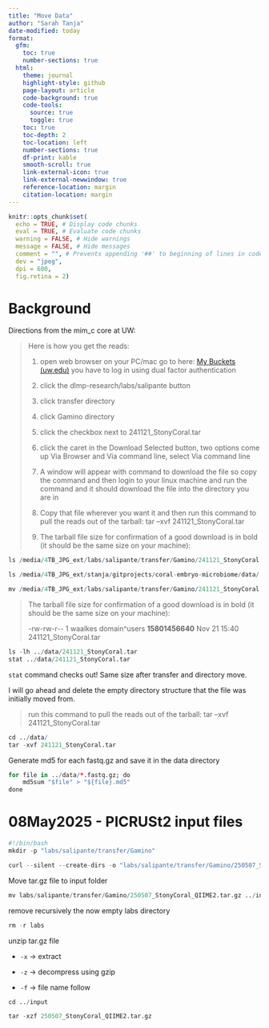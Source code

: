 ```yaml
---
title: "Move Data"
author: "Sarah Tanja"
date-modified: today
format:
  gfm: 
    toc: true
    number-sections: true
  html:
    theme: journal
    highlight-style: github
    page-layout: article
    code-background: true
    code-tools: 
      source: true
      toggle: true
    toc: true
    toc-depth: 2
    toc-location: left
    number-sections: true
    df-print: kable
    smooth-scroll: true
    link-external-icon: true
    link-external-newwindow: true
    reference-location: margin
    citation-location: margin
---
```


```r
knitr::opts_chunk$set(
  echo = TRUE, # Display code chunks
  eval = TRUE, # Evaluate code chunks
  warning = FALSE, # Hide warnings
  message = FALSE, # Hide messages
  comment = "", # Prevents appending '##' to beginning of lines in code output
  dev = "jpeg",
  dpi = 600,
  fig.retina = 2)        
```

# Background

Directions from the mim_c core at UW:

> Here is how you get the reads:
>
> 1.  open web browser on your PC/mac go to here: [My Buckets (uw.edu)](https://cloudfiles.labmed.uw.edu/) you have to log in using dual factor authentication
>
> 2.  click the dlmp-research/labs/salipante button
>
> 3.  click transfer directory
>
> 4.  click Gamino directory
>
> 5.  click the checkbox next to 241121_StonyCoral.tar
>
> 6.  click the caret in the Download Selected button, two options come up Via Browser and Via command line, select Via command line
>
> 7.  A window will appear with command to download the file so copy the command and then login to your linux machine and run the command and it should download the file into the directory you are in
>
> 8.  Copy that file wherever you want it and then run this command to pull the reads out of the tarball: tar --xvf 241121_StonyCoral.tar
>
> 9.  The tarball file size for confirmation of a good download is in bold (it should be the same size on your machine):

```r

ls /media/4TB_JPG_ext/labs/salipante/transfer/Gamino/241121_StonyCoral.tar
```

```r
ls /media/4TB_JPG_ext/stanja/gitprojects/coral-embryo-microbiome/data/
```

```r
mv /media/4TB_JPG_ext/labs/salipante/transfer/Gamino/241121_StonyCoral.tar /media/4TB_JPG_ext/stanja/gitprojects/coral-embryo-microbiome/data/
```

> The tarball file size for confirmation of a good download is in bold (it should be the same size on your machine):
>
> -rw-rw-r\-- 1 waalkes domain\^users **15801456640** Nov 21 15:40 241121_StonyCoral.tar

```r

ls -lh ../data/241121_StonyCoral.tar
stat ../data/241121_StonyCoral.tar
```

`stat` command checks out! Same size after transfer and directory move.

I will go ahead and delete the empty directory structure that the file was initially moved from.

> run this command to pull the reads out of the tarball: tar --xvf 241121_StonyCoral.tar

```r
cd ../data/
tar -xvf 241121_StonyCoral.tar
```

Generate md5 for each fastq.gz and save it in the data directory

```r

for file in ../data/*.fastq.gz; do
    md5sum "$file" > "${file}.md5"
done
```

# 08May2025 - PICRUSt2 input files

```r
#!/bin/bash
mkdir -p "labs/salipante/transfer/Gamino"

curl --silent --create-dirs -o "labs/salipante/transfer/Gamino/250507_StonyCoral_QIIME2.tar.gz" "https://dlmp-research.s3.amazonaws.com/labs/salipante/transfer/Gamino/250507_StonyCoral_QIIME2.tar.gz?AWSAccessKeyId=ASIA2QGGSOBK4XTN4YLM&Signature=a8TFCBZX1wb8eHtucH4vYXfOE3M%3D&x-amz-security-token=IQoJb3JpZ2luX2VjEND%2F%2F%2F%2F%2F%2F%2F%2F%2F%2FwEaCXVzLXdlc3QtMiJHMEUCIQCqILEdnTOgb61dY5YlLTNI%2B1J5yiV%2FKsvJ4lHtR%2BO4DwIgaMX4%2F12V4Ssror5nqgnCoHJPuktqzxW9tNjAI0z4DkcqjwQIeRAAGgw3MjE5NzA5NTAyMjkiDPGC5XG5ks1Hlb%2FHuSrsA9BGlVVbGzxWGxBoRPjpNIQmg005LCWxeg0f8KZyGj8O2KS4wpjmzzxB8dWUpqd%2Fmh9C6yXpJFpPqOZxXPGMJUDh5iODlkK6iDRdO3RflxRsNf8plIZcjD7pyzalhvYh%2FPV7jGrILobXj05WHZUB7it3EzBlnAr6WVl2s9lpd4D8CpfL8MvowWYY9kubGX6znsdU8v%2FT7nG8e4oEQxkQyxr5HoBneVMemr7LNSst3B%2Bwt6oT%2FxdBz%2FHY2ehkjsVatvpVaIb0bb4h4f9MraskptWqAuKvPeMdDncRQovRlo8mj%2Fik%2FWpqGM29x5fmDjB%2Bjz6J%2F9YQ8ZJLE4%2Fc6jut1fwKDhCBmI%2BjVcbR8CJZkzGB6DC0DCNXT2osrkV0x8I6WJuB%2FsSGN7iXamgI5VcU1NEOHBD%2FZ7fcwcvpVrEmWFC536NJZy%2FLaFo1VTyMm5pCVg5J%2B%2FHnGpsl15vfo51xWFEK7e6dCOzY4RTqkXSiC1RsyaVsXYXUZAw2Hx06y0Pa8rHsFflz65S8N6k8AXzFM%2Bis8%2BI4kfjRHmfTE6QQaMSrk0SsSsCuELZxTdKIK9ng%2B3kJxpO0mKf73iyex0%2FYaDNAaHrcQYqoNl0j4T1Uc2uT9HrcV3O59uaQUp4TCvLzZGhvlacpJIm3sdHQzTC%2BnPPABjqlAcat0lzYntF1ENTrXI00lKD8BF9YBXECqS7CIzJMUiERN7lZomK%2FDySNTxtc8iEbQaoMCZj3vnv2Yz1JnjP9ydE5QawcDWDHe5qcduiCi%2BGL40%2FfBd0blJcCh52iDMzrFh2xFceE9EVEe8xuNopf%2F4FtVb7rNr7ZJMakXFNJrx5NiJFUXQrTyDvDmdBBAGtJrL9Bmea%2FPcGZomSr0%2Fi97Iyxc8RZqg%3D%3D&Expires=1746755278"
```

Move tar.gz file to input folder

```r
mv labs/salipante/transfer/Gamino/250507_StonyCoral_QIIME2.tar.gz ../input/250507_StonyCoral_QIIME2.tar.gz
```

remove recursively the now empty labs directory

```r
rm -r labs
```

unzip tar.gz file

-   `-x` → extract

```{=html}
<!-- -->
```
-   `-z` → decompress using gzip

-   `-f` → file name follow

```r

cd ../input

tar -xzf 250507_StonyCoral_QIIME2.tar.gz
```
